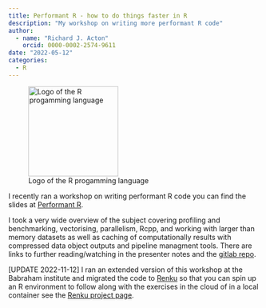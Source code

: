 ```yaml
---
title: Performant R - how to do things faster in R
description: "My workshop on writing more performant R code"
author: 
  - name: "Richard J. Acton"
    orcid: 0000-0002-2574-9611
date: "2022-05-12"
categories:
  - R
---
```


![Logo of the R progamming language](Rlogo.png){width=180px}

I recently ran a workshop on writing performant R code you can find the slides at [Performant R](https://richardjacton.github.io/performantR/Performant_R.html).

I took a very wide overview of the subject covering profiling and benchmarking, vectorising, parallelism, Rcpp, and working with larger than memory datasets as well as caching of computationally results with compressed data object outputs and pipeline managment tools.
There are links to further reading/watching in the presenter notes and the [gitlab repo](https://renkulab.io/gitlab/racton/performantR).

[UPDATE 2022-11-12] I ran an extended version of this workshop at the Babraham institute and migrated the code to [Renku](https:renkulab.io) so that you can spin up an R environment to follow along with the exercises in the cloud of in a local container see the [Renku project page](https://renkulab.io/projects/racton/performantR).
